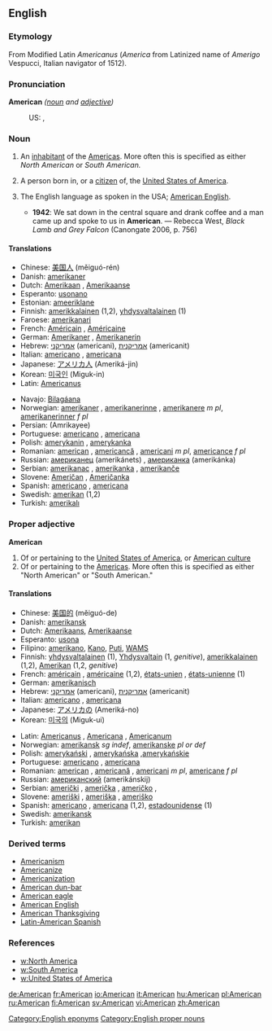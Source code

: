 {{see|american}}
==English==

===Etymology===
From Modified Latin ''Americanus'' (''America'' from Latinized name of  ''Amerigo'' Vespucci, Italian navigator of 1512).

===Pronunciation===
'''American''' ''([[noun]] and [[adjective]])''
:US: {{SAMPA|/@"mEr@k@n/}}, {{IPA|/ə'mɛrəkən/}}

===Noun===
{{en-noun}}

# An [[inhabitant]] of the [[America]]s. More often this is specified as either ''North American'' or ''South American.''
# {{jargon}} A person born in, or a [[citizen]] of, the [[United States of America]].
# {{rare}} The English language as spoken in the USA; [[American English]].
#*'''1942''': We sat down in the central square and drank coffee and a man came up and spoke to us in '''American'''. — Rebecca West, ''Black Lamb and Grey Falcon'' (Canongate 2006, p. 756)

====Translations====
{{trans-top|person}}
*Chinese: [[美国人]] (měiguó-rén)
*Danish: [[amerikaner]]
*Dutch: [[Amerikaan]] {{m}}, [[Amerikaanse]] {{f}}
*Esperanto: [[usonano]]
*Estonian: [[ameeriklane]]
*Finnish: [[amerikkalainen]] (1,2), [[yhdysvaltalainen]] (1)
*Faroese: [[amerikanari]] {{m}}
*French: [[Américain]] {{m}}, [[Américaine]] {{f}}
*German: [[Amerikaner]] {{m}}, [[Amerikanerin]] {{f}}
*Hebrew: [[אמריקני]] {{m}} (americani), [[אמריקנית]] {{f}} (americanit)
*Italian: [[americano]] {{m}}, [[americana#Italian|americana]] {{f}}
*Japanese: [[アメリカ人]] (Ameriká-jin)
*Korean: [[미국인]] (Miguk-in)
*Latin: [[Americanus]]
{{trans-mid}}
*Navajo: [[Bilagáana]]
*Norwegian: [[amerikaner]] {{m}}, [[amerikanerinne]] {{f}}, [[amerikanere]] ''m pl'', [[amerikanerinner]] ''f pl''
*Persian: {{FAchar|[[آمریکای]]}} (Amrikayee)
*Portuguese: [[americano]] {{m}}, [[americana]] {{f}}
*Polish: [[amerykanin]] {{m}}, [[amerykanka]] {{f}}
*Romanian: [[american]] {{m}}, [[americancă]] {{f}}, [[americani]] ''m pl'', [[americance]] ''f pl''
*Russian: [[американец]] (amerikánets) {{m}}, [[американка]] (amerikánka) {{f}}
*Serbian: [[amerikanac]] {{m}}, [[amerikanka]] {{f}}, [[amerikanče]] {{n}}
*Slovene: [[Američan]] {{m}}, [[Američanka]] {{f}}
*Spanish: [[americano]] {{m}}, [[americana#Spanish|americana]] {{f}}
*Swedish: [[amerikan]] {{c}} (1,2)
*Turkish: [[amerikalı]]
{{trans-bottom}}

{{rfc-header|Proper adjective}}

===Proper adjective===
'''American'''

# Of or pertaining to the [[United States of America]], or [[w:Culture of the United States|American culture]]
# Of or pertaining to the [[America]]s. More often this is specified as either "North American" or "South American."

====Translations====
{{top}}
*Chinese: [[美国]][[的]] (měiguó-de)
*Danish: [[amerikansk]]
*Dutch: [[Amerikaans]], [[Amerikaanse]]
*Esperanto: [[usona]]
*Filipino: [[amerikano]], [[Kano]], [[Puti]], [[WAMS]]
*Finnish: [[yhdysvaltalainen]] (1), [[Yhdysvallat|Yhdysvaltain]] (1, ''genitive''), [[amerikkalainen]] (1,2), [[Amerikka|Amerikan]] (1,2, ''genitive'')
*French: [[américain]] {{m}}, [[américaine]] {{f}} (1,2), [[états-unien]] {{m}}, [[états-unienne]] {{f}} (1)
*German: [[amerikanisch]]
*Hebrew: [[אמריקני]] {{m}} (americani), [[אמריקנית]] {{f}} (americanit)
*Italian: [[americano]] {{m}}, [[americana]] {{f}}
*Japanese: [[アメリカ]][[の]] (Ameriká-no)
*Korean: [[미국]][[의]] (Miguk-ui)
{{mid}}
*Latin: [[Americanus]] {{m}}, [[Americana]] {{f}}, [[Americanum]] {{n}}
*Norwegian: [[amerikansk]] ''sg indef'', [[amerikanske]] ''pl or def''
*Polish: [[amerykański]] {{m}}, [[amerykańska]] {{f}},[[amerykańskie]] {{n}}
*Portuguese: [[americano]] {{m}}, [[americana]] {{f}}
*Romanian: [[american]] {{m}}, [[americană]] {{f}}, [[americani]] ''m pl'', [[americane]] ''f pl''
*Russian: [[американский]] (amerikánskij)
*Serbian: [[američki]] {{m}}, [[američka]] {{f}}, [[američko]] {{m}},
*Slovene: [[ameriški]] {{m}}, [[ameriška]] {{f}}, [[ameriško]] {{n}}
*Spanish: [[americano]] {{m}}, [[americana]] {{f}} (1,2), [[estadounidense]] (1)
*Swedish: [[amerikansk]]
*Turkish: [[amerikan]]
{{bottom}}

===Derived terms===
*[[Americanism]]
*[[Americanize]]
*[[Americanization]]
*[[American dun-bar]]
*[[American eagle]]
*[[American English]]
*[[American Thanksgiving]]
*[[Latin-American Spanish]]

===References===
*[[w:North America]]
*[[w:South America]]
*[[w:United States of America]]

[[Category:English eponyms]]
[[Category:English proper nouns]]

[[de:American]]
[[fr:American]]
[[io:American]]
[[it:American]]
[[hu:American]]
[[pl:American]]
[[ru:American]]
[[fi:American]]
[[sv:American]]
[[vi:American]]
[[zh:American]]